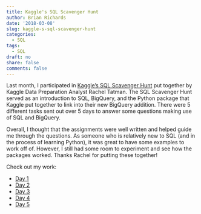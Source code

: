 ```yaml
---
title: Kaggle's SQL Scavenger Hunt
author: Brian Richards
date: '2018-03-08'
slug: kaggle-s-sql-scavenger-hunt
categories:
  - SQL
tags:
  - SQL
draft: no
share: false
comments: false
---
```


Last month, I participated in [Kaggle's SQL Scavenger Hunt](https://www.kaggle.com/rtatman/sql-scavenger-hunt-handbook/) put together 
by Kaggle Data Preparation Analyst Rachel Tatman. The SQL Scavenger Hunt served 
as an introduction to SQL, BigQuery, and the Python package that Kaggle put 
together to link into their new BigQuery addition. There were 5 different tasks 
sent out over 5 days to answer some questions making use of SQL and BigQuery.

Overall, I thought that the assignments were well written and helped guide me 
through the questions. As someone who is relatively new to SQL (and in the 
process of learning Python), it was great to have some examples to work off of. 
However, I still had some room to experiment and see how the packages worked. 
Thanks Rachel for putting these together!

Check out my work:

* [Day 1](https://www.kaggle.com/bgrich/sql-scavenger-hunt-day-1)
* [Day 2](https://www.kaggle.com/bgrich/sql-scavenger-hunt-day-2)
* [Day 3](https://www.kaggle.com/bgrich/sql-scavenger-hunt-day-3)
* [Day 4](https://www.kaggle.com/bgrich/sql-scavenger-hunt-day-4)
* [Day 5](https://www.kaggle.com/bgrich/sql-scavenger-hunt-day-5)
